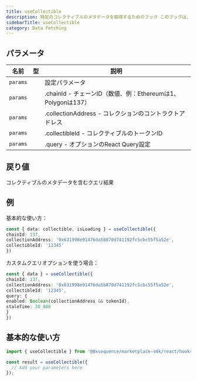 ```yaml
---
title: useCollectible
description: 特定のコレクティブルのメタデータを取得するためのフック このフックは、コレクション内の個別NFTのメタデータ（名前、説明、画像、属性など）を取得します。
sidebarTitle: useCollectible
category: Data Fetching
---
```


## パラメータ

| 名前       | 型 | 説明                                             |
| -------- | - | ---------------------------------------------- |
| `params` |   | 設定パラメータ                                        |
| `params` |   | .chainId - チェーンID（数値、例：Ethereumは1、Polygonは137） |
| `params` |   | .collectionAddress - コレクションのコントラクトアドレス         |
| `params` |   | .collectibleId - コレクティブルのトークンID                |
| `params` |   | .query - オプションのReact Query設定                   |

## 戻り値
コレクティブルのメタデータを含むクエリ結果

## 例
基本的な使い方：

```typescript
const { data: collectible, isLoading } = useCollectible({
chainId: 137,
collectionAddress: '0x631998e91476da5b870d741192fc5cbc55f5a52e',
collectibleId: '12345'
})
```

カスタムクエリオプションを使う場合：

```typescript
const { data } = useCollectible({
chainId: 137,
collectionAddress: '0x631998e91476da5b870d741192fc5cbc55f5a52e',
collectibleId: '12345',
query: {
enabled: Boolean(collectionAddress && tokenId),
staleTime: 30_000
}
})
```

## 基本的な使い方

```typescript
import { useCollectible } from '@0xsequence/marketplace-sdk/react/hooks';

const result = useCollectible({
  // Add your parameters here
});
```